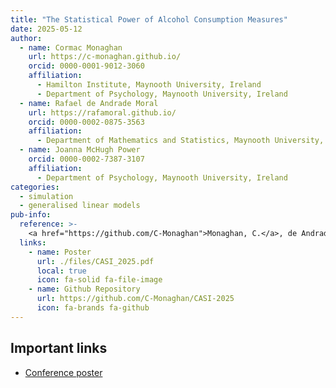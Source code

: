 ```yaml
---
title: "The Statistical Power of Alcohol Consumption Measures"
date: 2025-05-12
author: 
  - name: Cormac Monaghan
    url: https://c-monaghan.github.io/
    orcid: 0000-0001-9012-3060
    affiliation: 
      - Hamilton Institute, Maynooth University, Ireland
      - Department of Psychology, Maynooth University, Ireland
  - name: Rafael de Andrade Moral
    url: https://rafamoral.github.io/
    orcid: 0000-0002-0875-3563
    affiliation:
      - Department of Mathematics and Statistics, Maynooth University, Ireland
  - name: Joanna McHugh Power
    orcid: 0000-0002-7387-3107
    affiliation: 
      - Department of Psychology, Maynooth University, Ireland
categories:
  - simulation
  - generalised linear models
pub-info:
  reference: >-
    <a href="https://github.com/C-Monaghan">Monaghan, C.</a>, de Andrade Moral, R, & McHugh Power, J. (2025). <em>The Statistical Power of Alcohol Consumption Measures</em> [Poster Session]. 45th Conference on Applied Statistics in Ireland. Galway, Ireland.
  links:
    - name: Poster
      url: ./files/CASI_2025.pdf
      local: true
      icon: fa-solid fa-file-image
    - name: Github Repository
      url: https://github.com/C-Monaghan/CASI-2025
      icon: fa-brands fa-github
---
```


## Important links

- [Conference poster](./files/CASI_2025.pdf)

